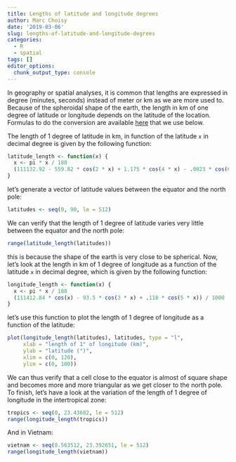 ```yaml
---
title: Lengths of latitude and longitude degrees
author: Marc Choisy
date: '2019-03-06'
slug: lengths-of-latitude-and-longitude-degrees
categories:
  - R
  - spatial
tags: []
editor_options: 
  chunk_output_type: console
---
```


In geography or spatial analyses, it is common that lengths are expressed in
degree (minutes, seconds) instead of meter or km as we are more used to.
Because of the spheroidal shape of the earth, the length in km of one degree of
latitude or longitude depends on the latitude of the location. Formulas to do
the conversion are available [here](https://gis.stackexchange.com/questions/75528/understanding-terms-in-length-of-degree-formula) that we use below.

The length of 1 degree of latitude in km, in function of the latitude `x` in
decimal degree is given by the following function:

```r
latitude_length <- function(x) {
  x <- pi * x / 180
  (111132.92 - 559.82 * cos(2 * x) + 1.175 * cos(4 * x) - .0023 * cos(6 * x)) / 1000
}
```

let's generate a vector of latitude values between the equator and the north
pole:

```r
latitudes <- seq(0, 90, le = 512)
```

We can verify that the length of 1 degree of latitude varies very little between
the equator and the north pole:

```r
range(latitude_length(latitudes))
```

this is because the shape of the earth is very close to be spherical. Now, let's
look at the length in km of 1 degree of longitude as a function of the latitude
`x` in decimal degree, which is given by the following function:

```r
longitude_length <- function(x) {
  x <- pi * x / 180
  (111412.84 * cos(x) - 93.5 * cos(3 * x) + .118 * cos(5 * x)) / 1000
}
```

let's use this function to plot the length of 1 degree of longitude as a 
function of the latitude:

```r
plot(longitude_length(latitudes), latitudes, type = "l",
     xlab = "length of 1° of longitude (km)",
     ylab = "latitude (°)",
     xlim = c(0, 120),
     ylim = c(0, 100))
```

We can thus verify that a cell close to the equator is almost of square shape 
and becomes more and more triangular as we get closer to the north pole. To
finish, let's have a look at the variation of the length of 1 degree of 
longitude in the intertropical zone:

```r
tropics <- seq(0, 23.43682, le = 512)
range(longitude_length(tropics))
```

And in Vietnam:

```r
vietnam <- seq(8.563512, 23.392651, le = 512)
range(longitude_length(vietnam))
```





